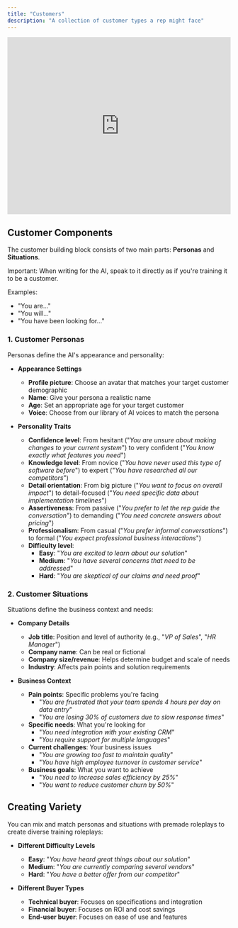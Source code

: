 ```yaml
---
title: "Customers"
description: "A collection of customer types a rep might face"
---
```


<iframe
  width="100%"
  height="400"
  src="https://www.loom.com/embed/f6ca0a59a2544a64a967c2ecc173bf7c?sid=662e4547-45fb-4c9f-95db-8fa1bd2feea7"
  frameborder="0"
  webkitallowfullscreen
  mozallowfullscreen
  allowfullscreen
></iframe>

## Customer Components

The customer building block consists of two main parts: **Personas** and **Situations**.

<Note type="warning">
  Important: When writing for the AI, speak to it directly as if you're training it to be a customer.
  
  Examples:
  - "You are..."
  - "You will..."
  - "You have been looking for..."
</Note>

### 1. Customer Personas

Personas define the AI's appearance and personality:

- **Appearance Settings**

  - **Profile picture**: Choose an avatar that matches your target customer demographic
  - **Name**: Give your persona a realistic name
  - **Age**: Set an appropriate age for your target customer
  - **Voice**: Choose from our library of AI voices to match the persona

- **Personality Traits**
  - **Confidence level**: From hesitant ("_You are unsure about making changes to your current system_") to very confident ("_You know exactly what features you need_")
  - **Knowledge level**: From novice ("_You have never used this type of software before_") to expert ("_You have researched all our competitors_")
  - **Detail orientation**: From big picture ("_You want to focus on overall impact_") to detail-focused ("_You need specific data about implementation timelines_")
  - **Assertiveness**: From passive ("_You prefer to let the rep guide the conversation_") to demanding ("_You need concrete answers about pricing_")
  - **Professionalism**: From casual ("_You prefer informal conversations_") to formal ("_You expect professional business interactions_")
  - **Difficulty level**:
    - **Easy**: "_You are excited to learn about our solution_"
    - **Medium**: "_You have several concerns that need to be addressed_"
    - **Hard**: "_You are skeptical of our claims and need proof_"

### 2. Customer Situations

Situations define the business context and needs:

- **Company Details**

  - **Job title**: Position and level of authority (e.g., "_VP of Sales_", "_HR Manager_")
  - **Company name**: Can be real or fictional
  - **Company size/revenue**: Helps determine budget and scale of needs
  - **Industry**: Affects pain points and solution requirements

- **Business Context**
  - **Pain points**: Specific problems you're facing
    - "_You are frustrated that your team spends 4 hours per day on data entry_"
    - "_You are losing 30% of customers due to slow response times_"
  - **Specific needs**: What you're looking for
    - "_You need integration with your existing CRM_"
    - "_You require support for multiple languages_"
  - **Current challenges**: Your business issues
    - "_You are growing too fast to maintain quality_"
    - "_You have high employee turnover in customer service_"
  - **Business goals**: What you want to achieve
    - "_You need to increase sales efficiency by 25%_"
    - "_You want to reduce customer churn by 50%_"

## Creating Variety

You can mix and match personas and situations with premade roleplays to create diverse training roleplays:

- **Different Difficulty Levels**

  - **Easy**: "_You have heard great things about our solution_"
  - **Medium**: "_You are currently comparing several vendors_"
  - **Hard**: "_You have a better offer from our competitor_"

- **Different Buyer Types**
  - **Technical buyer**: Focuses on specifications and integration
  - **Financial buyer**: Focuses on ROI and cost savings
  - **End-user buyer**: Focuses on ease of use and features

